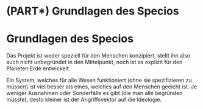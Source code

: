 # (PART\*) Grundlagen des Specios {-}

# Grundlagen des Specios {-#chap-foundation}

Das Projekt ist weder speziell für den Menschen konzipiert, stellt ihn also auch nicht unbegründet in den Mittelpunkt,
noch ist es explizit für den Planeten Erde entwickelt.

Ein System, welches für alle Wesen funktioniert (ohne sie spezifizieren zu müssen)
ist viel besser als eines, welches auf den Menschen geeicht ist.
Je weniger Ausnahmen oder Sonderfälle es gibt (die man alle begründen müsste), desto kleiner ist der Angriffsvektor auf die Ideologie.
